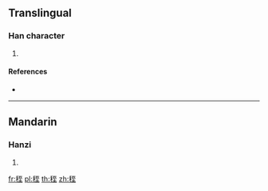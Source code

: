 {{character info/new}}
==Translingual==

===Han character===
{{Han char|rn=115|rad=禾|as=06|sn=11|four=21914|canj=HDMIG}}

# {{defn|Han|sort=禾06}}

====References====
* {{Han ref|kx=0852.280|dkj=25035|dj=1277.020|hdz=42602.180|uh=79F7|ud=31223|bh=D6C7|bd=54983}}

----

==Mandarin==

===Hanzi===
{{cmn-hanzi|pin=[[jí]] ([[ji2]]), [[zhí]] ([[zhi2]])|wg=chi<sup>2</sup>, chih<sup>2</sup>}}

# {{defn|lang=cmn|sort=禾06}}

[[fr:秷]]
[[pl:秷]]
[[th:秷]]
[[zh:秷]]